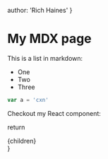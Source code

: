   author: 'Rich Haines'
}

# My MDX page

This is a list in markdown:

- One
- Two
- Three

```javascript
var a = 'cxn'
```

Checkout my React component:


return <div>{children}</div>
}
